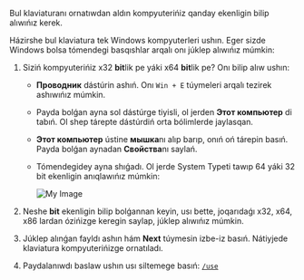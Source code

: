 
Bul klaviaturanı ornatıwdan aldın kompyuterińiz qanday ekenligin bilip alıwıńız kerek.

Házirshe bul klaviatura tek Windows kompyuterleri ushın. Eger sizde Windows bolsa tómendegi basqıshlar arqalı onı júklep alıwıńız múmkin:

1. Siziń kompyuterińiz x32 **bit**lik pe yáki x64 **bit**lik pe? Onı bilip alıw ushın:

   - **Проводник** dástúrin ashıń. Onı `Win + E` túymeleri arqalı tezirek ashıwıńız múmkin.
   - Payda bolǵan ayna sol dástúrge tiyisli, ol jerden **Этот компьютер** di tabıń. Ol shep tárepte dástúrdiń orta bólimlerde jaylasqan.
   - **Этот компьютер** ústine **мышка**nı alıp barıp, onıń oń tárepin basıń. Payda bolǵan aynadan **Свойства**nı saylań.
   - Tómendegidey ayna shıǵadı. Ol jerde System Typeti tawıp 64 yáki 32 bit ekenligin anıqlawıńız múmkin:

     <Image
       src="https://i.ibb.co/7pMdHLw/Screenshot-from-2024-11-08-19-23-08.png"
       alt="My Image"
       width={800}
       height={600}
     />

2. Neshe **bit** ekenligin bilip bolǵannan keyin, usı bette, joqarıdaǵı x32, x64, x86 lardan ózińizge keregin saylap, júklep alıwıńız múmkin.
3. Júklep alınǵan fayldı ashın hám **Next** túymesin izbe-iz basıń. Nátiyjede klaviatura kompyuterińizge ornatıladı.
4. Paydalanıwdı baslaw ushın usı siltemege basıń: [`/use`](/use)
